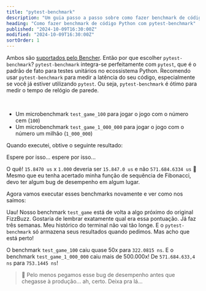 ```yaml
---
title: "pytest-benchmark"
description: "Um guia passo a passo sobre como fazer benchmark de código Python com pytest-benchmark"
heading: "Como fazer benchmark de código Python com pytest-benchmark"
published: "2024-10-09T16:30:00Z"
modified: "2024-10-09T16:30:00Z"
sortOrder: 1
---
```



<Benchmarking />

<FizzBuzzPython />

<StepByStepPython />

<MicroVsMacro />

<BenchmarkingPython />

Ambos são [suportados pelo Bencher](/pt/docs/explanation/adapters/).
Então por que escolher `pytest-benchmark`?
`pytest-benchmark` integra-se perfeitamente com `pytest`,
que é o padrão de fato para testes unitários no ecossistema Python.
Recomendo usar `pytest-benchmark` para medir a latência do seu código,
especialmente se você já estiver utilizando `pytest`.
Ou seja, `pytest-benchmark` é ótimo para medir o tempo de relógio de parede.

<FizzBuzzRefactor />

<BenchmarkingFizzBuzz />

<FizzBuzzFibonacciPython>
  <PlayGameCode />
</FizzBuzzFibonacciPython>

<BenchmarkingFizzBuzzFibonacci />

<FizzBuzzFibonacciOpenPython>
    <FizzBuzzFibonacciOpenCode />
</FizzBuzzFibonacciOpenPython>

<TheEnd />

<br />

<OnFire />

<TestGameOnFireCode />

- Um microbenchmark `test_game_100` para jogar o jogo com o número cem (`100`)
- Um microbenchmark `test_game_1_000_000` para jogar o jogo com o número um milhão (`1_000_000`)

Quando executei, obtive o seguinte resultado:

<PytestGameOnFireOutputStart />

Espere por isso... espere por isso...

<PytestGameOnFireOutput />

O quê! `15.8470 us` x `1.000` deveria ser `15.847.0 us` e não `571.684.6334 us` 🤯
Mesmo que eu tenha acertado minha função de sequência de Fibonacci, devo ter algum bug de desempenho em algum lugar.

<FizzBuzzFibonacciFix />

Agora vamos executar esses benchmarks novamente e ver como nos saímos:

<PytestGameFixOutput />

Uau! Nosso benchmark `test_game` está de volta a algo próximo do original FizzBuzz.
Gostaria de lembrar exatamente qual era essa pontuação. Já faz três semanas.
Meu histórico do terminal não vai tão longe.
E o `pytest-benchmark` só armazena seus resultados quando pedimos.
Mas acho que está perto!

O benchmark `test_game_100` caiu quase 50x para `322.0815 ns`.
E o benchmark `test_game_1_000_000` caiu mais de 500.000x! De `571.684.633,4 ns` para `753.1445 ns`!

> 🐰 Pelo menos pegamos esse bug de desempenho antes que chegasse à produção... ah, certo. Deixa pra lá...

<CatchInCi />

<CatchInCiOutput />

<CatchInCiPlot />

<CatchInCiPlotRustBench title="Como mensurar desempenho em Python com pytest-benchmark" />

<BencherFooter />